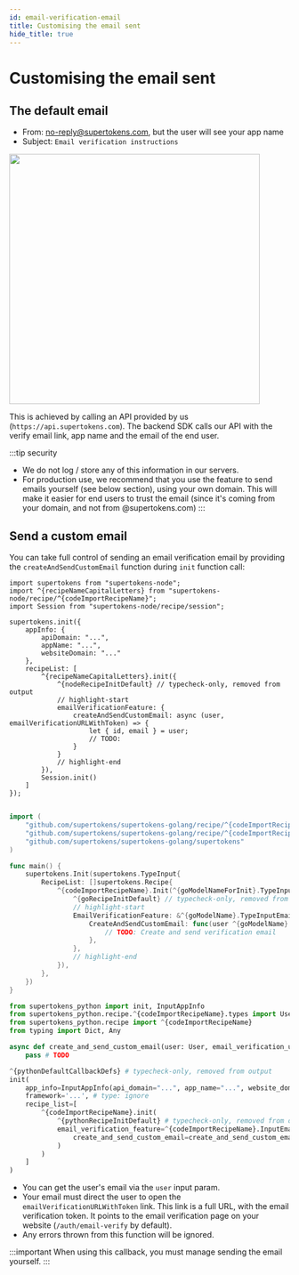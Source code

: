 ```yaml
---
id: email-verification-email
title: Customising the email sent
hide_title: true
---
```


<!-- COPY DOCS -->
<!-- ./thirdpartyemailpassword/common-customizations/email-verification/email-verification-email.mdx -->


# Customising the email sent

## The default email
- From: no-reply@supertokens.com, but the user will see your app name
- Subject: `Email verification instructions`

<img width="450px" src="/img/emailpassword/email-verify-email.png" />


This is achieved by calling an API provided by us (`https://api.supertokens.com`). The backend SDK calls our API with the verify email link, app name and the email of the end user.

:::tip security
- We do not log / store any of this information in our servers.
- For production use, we recommend that you use the feature to send emails yourself (see below section), using your own domain. This will make it easier for end users to trust the email (since it's coming from your domain, and not from @supertokens.com)
:::

## Send a custom email

You can take full control of sending an email verification email by providing the `createAndSendCustomEmail` function during `init` function call:

<BackendSDKTabs>
<TabItem value="nodejs">

```tsx
import supertokens from "supertokens-node";
import ^{recipeNameCapitalLetters} from "supertokens-node/recipe/^{codeImportRecipeName}";
import Session from "supertokens-node/recipe/session";

supertokens.init({
    appInfo: {
        apiDomain: "...",
        appName: "...",
        websiteDomain: "..."
    },
    recipeList: [
        ^{recipeNameCapitalLetters}.init({
            ^{nodeRecipeInitDefault} // typecheck-only, removed from output
            // highlight-start
            emailVerificationFeature: {
                createAndSendCustomEmail: async (user, emailVerificationURLWithToken) => {
                    let { id, email } = user;
                    // TODO:
                }
            }
            // highlight-end
        }),
        Session.init()
    ]
});
```
</TabItem>
<TabItem value="go">

```go

import (
	"github.com/supertokens/supertokens-golang/recipe/^{codeImportRecipeName}"
	"github.com/supertokens/supertokens-golang/recipe/^{codeImportRecipeName}/^{goModelName}"
	"github.com/supertokens/supertokens-golang/supertokens"
)

func main() {
    supertokens.Init(supertokens.TypeInput{
        RecipeList: []supertokens.Recipe{
            ^{codeImportRecipeName}.Init(^{goModelNameForInit}.TypeInput{
                ^{goRecipeInitDefault} // typecheck-only, removed from output
                // highlight-start
                EmailVerificationFeature: &^{goModelName}.TypeInputEmailVerificationFeature{
                    CreateAndSendCustomEmail: func(user ^{goModelName}.User, emailVerificationURLWithToken string, userContext supertokens.UserContext) {
                        // TODO: Create and send verification email
                    },
                },
                // highlight-end
            }),
        },
    })
}
```
</TabItem>
<TabItem value="python">

```python
from supertokens_python import init, InputAppInfo
from supertokens_python.recipe.^{codeImportRecipeName}.types import User
from supertokens_python.recipe import ^{codeImportRecipeName}
from typing import Dict, Any

async def create_and_send_custom_email(user: User, email_verification_url: str, user_context: Dict[str, Any]):
    pass # TODO

^{pythonDefaultCallbackDefs} # typecheck-only, removed from output
init(
    app_info=InputAppInfo(api_domain="...", app_name="...", website_domain="..."),
    framework='...', # type: ignore
    recipe_list=[
        ^{codeImportRecipeName}.init(
            ^{pythonRecipeInitDefault} # typecheck-only, removed from output
            email_verification_feature=^{codeImportRecipeName}.InputEmailVerificationConfig(
                create_and_send_custom_email=create_and_send_custom_email
            )
        )
    ]
)
```

</TabItem>
</BackendSDKTabs>

- You can get the user's email via the `user` input param.
- Your email must direct the user to open the `emailVerificationURLWithToken` link. This link is a full URL, with the email verification token. It points to the email verification page on your website (`/auth/email-verify` by default).
- Any errors thrown from this function will be ignored.

:::important
When using this callback, you must manage sending the email yourself.
:::